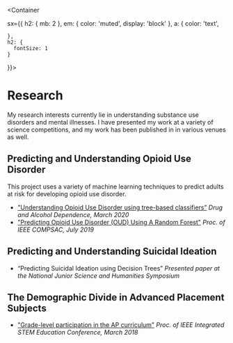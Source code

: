 
<Meta title="Research" />

<Container
  
  sx={{
    h2: { mb: 2 },
    em: { color: 'muted', display: 'block' },
    a: {
      color: 'text',
      
    },
    h2: {
      fontSize: 1
    }
  }}>

# Research


My research interests currently lie in understanding substance use disorders and mental illnesses. I have presented my work at a variety of science competitions, and my work has been published in in various venues as well.


## Predicting and Understanding Opioid Use Disorder

This project uses a variety of machine learning techniques to predict adults at risk for developing opioid use disorder.

- ["Understanding Opioid Use Disorder using tree-based classifiers”](https://doi.org/10.1016/j.drugalcdep.2020.107839)
  *Drug and Alcohol Dependence, March 2020*
- ["Predicting Opioid Use Disorder (OUD) Using A Random Forest"](https://doi.org/10.1109/COMPSAC.2019.00161)
  *Proc. of IEEE COMPSAC, July 2019*

## Predicting and Understanding Suicidal Ideation
- “Predicting Suicidal Ideation using Decision Trees”
  *Presented paper at the National Junior Science and Humanities Symposium*

## The Demographic Divide in Advanced Placement Subjects
- ["Grade-level participation in the AP curriculum"](https://doi.org/10.1109/ISECon.2018.8340512)
  *Proc. of IEEE Integrated STEM Education Conference, March 2018*

</Container>
